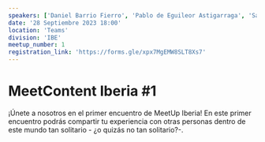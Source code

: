 ```yaml
---
speakers: ['Daniel Barrio Fierro', 'Pablo de Eguileor Astigarraga', 'Sara Sánchez Ortiz']
date: '28 Septiembre 2023 18:00'
location: 'Teams'
division: 'IBE'
meetup_number: 1
registration_link: 'https://forms.gle/xpx7MgEMW8SLT8Xs7'
---
```


# MeetContent Iberia #1

¡Únete a nosotros en el primer encuentro de MeetUp Iberia! 
En este primer encuentro podrás compartir tu experiencia con otras personas dentro de este mundo tan solitario - ¿o quizás no tan solitario?-.
